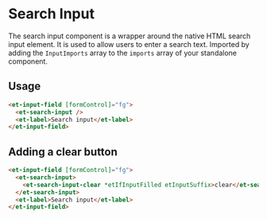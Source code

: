 # Search Input

The search input component is a wrapper around the native HTML search input element. It is used to allow users to enter a search text.
Imported by adding the `InputImports` array to the `imports` array of your standalone component.

## Usage

```html
<et-input-field [formControl]="fg">
  <et-search-input />
  <et-label>Search input</et-label>
</et-input-field>
```

## Adding a clear button

```html
<et-input-field [formControl]="fg">
  <et-search-input>
    <et-search-input-clear *etIfInputFilled etInputSuffix>clear</et-search-input-clear>
  </et-search-input>
  <et-label>Search input</et-label>
</et-input-field>
```


<ArgsTable story={PRIMARY_STORY} />
